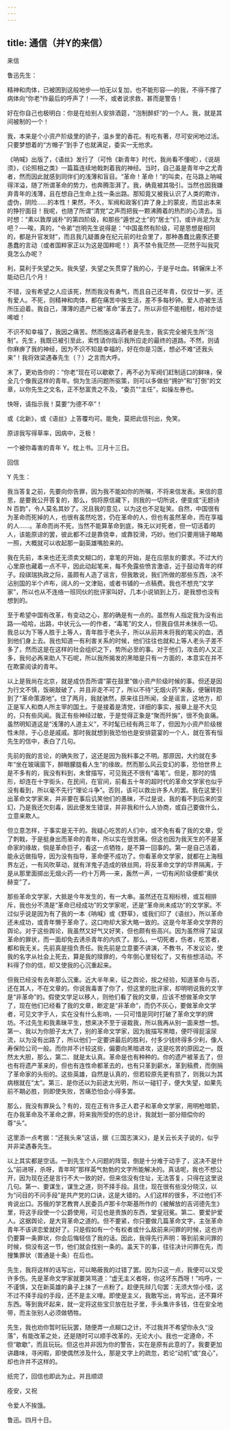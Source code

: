 ```yaml
---
---
---
```

title: 通信（并Y的来信）
---



来信

鲁迅先生：

精神和肉体，已被困到这般地步──怕无以复加，也不能形容──的我，不得不撑了病体向“你老”作最后的呼声了！──不，或者说求救，甚而是警告！

好在你自己也极明白：你是在给别人安排酒筵，“泡制醉虾”的一个人。我，就是其间被制的一个！

我，本来是个小资产阶级里的骄子，温乡里的香花。有吃有著，尽可安闲地过活。只要梦想着的“方帽子”到手了也就满足，委实一无他求。

《呐喊》出版了，《语丝》发行了（可怜《新青年》时代，我尚看不懂呢），《说胡须》，《论照相之类》一篇篇连续地戟刺着我的神经。当时，自己虽是青年中之尤青者，然而因此就感到同伴们的浅薄和盲目。“革命！革命！”的叫卖，在马路上呐喊得洋溢，随了所谓革命的势力，也奔腾澎湃了。我，确竟被其吸引。当然也因我嫌弃青年的浅薄，且在想自己生命上找一条出路。那知竟又被我认识了人类的欺诈，虚伪，阴险……的本性！果然，不久，军阀和政客们弃了身上的蒙皮，而显出本来的狰狞面目！我呢，也随了所谓“清党”之声而把我一颗沸腾着的热烈的心清去。当时想：“素以敦厚诚朴”的第四阶级，和那些“遁世之士”的“居士”们，或许尚足为友吧？──唉，真的，“令弟”岂明先生说得是：“中国虽然有阶级，可是思想是相同的，都是升官发财”，而且我几疑置身在纪元前的社会里了，那种愚蠢比鹿豕还要愚蠢的言动（或者国粹家正以为这是国粹呢！）真不禁令我茫然──茫然于叫我究竟怎么办呢？

利，莫利于失望之矢。我失望，失望之矢贯穿了我的心，于是乎吐血。转辗床上不能动已几个月！

不错，没有希望之人应该死，然而我没有勇气，而且自己还年青，仅仅廿一岁。还有爱人。不死，则精神和肉体，都在痛苦中挨生活，差不多每秒钟。爱人亦被生活所压迫着。我自己，薄薄的遗产已被“革命”革去了。所以非但不能相慰，相对亦徒唏嘘！

不识不知幸福了，我因之痛苦。然而施这毒药者是先生，我实完全被先生所“泡制”。先生，我既已被引至此，索性请你指示我所应走的最终的道路。不然，则请你麻痹了我的神经，因为不识不知是幸福的，好在你是习医，想必不难“还我头来”！我将效梁遇春先生（？）之言而大呼。

末了，更劝告你的：“你老”现在可以歇歇了，再不必为军阀们赶制适口的鲜味，保全几个像我这样的青年。倘为生活问题所驱策，则可以多做些“拥护”和“打倒”的文章，以你先生之文名，正不愁富贵之不及，“委员”“主任”，如操左券也。

快呀，请指示我！莫要“为德不卒”！

或《北新》，或《语丝》上答覆均可。能免，莫把此信刊出，免笑。

原谅我写得草率，因病中，乏极！

一个被你毒害的青年 Y。枕上书。三月十三日。

回信

Y 先生：

我当答复之前，先要向你告罪，因为我不能如你的所嘱，不将来信发表。来信的意思，是要我公开答复的，那么，倘将原信藏下，则我的一切所说，便变成“无题诗 N 百韵”，令人莫名其妙了。况且我的意见，以为这也不足耻笑。自然，中国很有为革命而死掉的人，也很有虽然吃苦，仍在革命的人，但也有虽然革命，而在享福的人……。革命而尚不死，当然不能算革命到底，殊无以对死者，但一切活着的人，该能原谅的罢，彼此都不过是靠侥幸，或靠狡滑，巧妙。他们只要用镜子略略一照，大概就可以收起那一副英雄嘴脸来的。

我在先前，本来也还无须卖文糊口的，拿笔的开始，是在应朋友的要求。不过大约心里原也藏着一点不平，因此动起笔来，每不免露些愤言激语，近于鼓动青年的样子。段祺瑞执政之际，虽颇有人造了谣言，但我敢说，我们所做的那些东西，决不沾别国的半个卢布，阔人的一文津贴，或者书铺的一点稿费。我也不想充“文学家”，所以也从不连络一班同伙的批评家叫好。几本小说销到上万，是我想也没有想到的。

至于希望中国有改革，有变动之心，那的确是有一点的。虽然有人指定我为没有出路──哈哈，出路，中状元么──的作者，“毒笔”的文人，但我自信并未抹杀一切。我总以为下等人胜于上等人，青年胜于老头子，所以从前并未将我的笔尖的血，洒到他们身上去。我也知道一有利害关系的时候，他们往往也就和上等人老头子差不多了，然而这是在这样的社会组织之下，势所必至的事。对于他们，攻击的人又正多，我何必再来助人下石呢，所以我所揭发的黑暗是只有一方面的，本意实在并不在欺蒙阅读的青年。

以上是我尚在北京，就是成仿吾所谓“蒙在鼓里”做小资产阶级时候的事。但还是因为行文不慎，饭碗敲破了，并且非走不可了，所以不待“无烟火药”来轰，便辗转跑到了“革命策源地”。住了两月，我就骇然，原来往日所闻，全是谣言，这地方，却正是军人和商人所主宰的国土。于是接着是清党，详细的事实，报章上是不大见的，只有些风闻。我正有些神经过敏，于是觉得正象是“聚而歼旃”，很不免哀痛。虽然明知道这是“浅薄的人道主义”，不时髦已经有两三年了，但因为小资产阶级根性未除，于心总是戚戚。那时我就想到我恐怕也是安排筵宴的一个人，就在答有恒先生的信中，表白了几句。

先前的我的言论，的确失败了，这还是因为我料事之不明。那原因，大约就在多年“坐在玻璃窗下，醉眼朦胧看人生”的缘故。然而那么风云变幻的事，恐怕世界上是不多有的，我没有料到，未曾描写，可见我还不很有“毒笔”。但是，那时的情形，却连在十字街头，在民间，在官间，前看五十年的超时代的革命文学家也似乎没有看到，所以毫不先行“理论斗争”。否则，该可以救出许多人的罢。我在这里引出革命文学家来，并非要在事后讥笑他们的愚昧，不过是说，我的看不到后来的变幻，乃是我还欠刻毒，因此便发生错误，并非我和什么人协商，或自己要做什么，立意来欺人。

但立意怎样，于事实是无干的。我疑心吃苦的人们中，或不免有看了我的文章，受了刺戟，于是挺身出而革命的青年，所以实在很苦痛。但这也因为我天生的不是革命家的缘故，倘是革命巨子，看这一点牺牲，是不算一回事的。第一是自己活着，能永远做指导，因为没有指导，革命便不成功了。你看革命文学家，就都在上海租界左近，一有风吹草动，就有洋鬼子造成的铁丝网，将反革命文学的华界隔离，于是从那里面掷出无烟火药──约十万两──来，轰然一声，一切有闲阶级便都“奥伏赫变”了。

那些革命文学家，大抵是今年发生的，有一大串。虽然还在互相标榜，或互相排斥，我也分不清是“革命已经成功”的文学家呢，还是“革命尚未成功”的文学家。不过似乎说是因为有了我的一本《呐喊》或《野草》，或我们印了《语丝》，所以革命还未成功，或青年懒于革命了。这口吻却大家大略一致的。这是今年革命文学界的舆论。对于这些舆论，我虽然又好气又好笑，但也颇有些高兴。因为虽然得了延误革命的罪状，而一面却免去诱杀青年的内疚了。那么，一切死者，伤者，吃苦者，都和我无关。先前真是擅负责任。我先前是立意要不讲演，不教书，不发议论，使我的名字从社会上死去，算是我的赎罪的，今年倒心里轻松了，又有些想活动。不料得了你的信，却又使我的心沉重起来。

但我已经没有去年那么沉重。近大半年来，征之舆论，按之经验，知道革命与否，还在其人，不在文章的。你说我毒害了你了，但这里的批评家，却明明说我的文字是“非革命”的。假使文学足以移人，则他们看了我的文章，应该不想做革命文学了，现在他们已经看了我的文章，断定是“非革命”，而仍不灰心，要做革命文学者，可见文字于人，实在没有什么影响，──只可惜是同时打破了革命文学的牌坊。不过先生和我素昧平生，想来决不至于诬栽我，所以我再从别一面来想一想。第一、我以为你胆子太大了，别的革命文学家，因为我描写黑暗，便吓得屁滚尿流，以为没有出路了，所以他们一定要讲最后的胜利，付多少钱终得多少利，像人寿保险公司一般。而你并不计较这些，偏要向黑暗进攻，这是吃苦的原因之一。既然太大胆，那么，第二、就是太认真。革命是也有种种的。你的遗产被革去了，但也有将遗产革来的，但也有连性命都革去的，也有只革到薪水，革到稿费，而倒捐了革命家的头衔的。这些英雄，自然是认真的，但若较原先更有损了，则我以为其病根就在“太”。第三、是你还以为前途太光明，所以一碰钉子，便大失望，如果先前不期必胜，则即使失败，苦痛恐怕会小得多罢。

那么，我没有罪戾么？有的，现在正有许多正人君子和革命文学家，用明枪暗箭，在办我革命及不革命之罪，将来我所受的伤的总计，我就划一部分赔偿你的尊“头”。

这里添一点考据：“还我头来”这话，据《三国志演义》，是关云长夫子说的，似乎并非梁遇春先生。

以上其实都是空话。一到先生个人问题的阵营，倒是十分难于动手了，这决不是什么“前进呀，杀呀，青年呵”那样英气勃勃的文字所能解决的。真话呢，我也不想公开，因为现在还是言行不大一致的好。但来信没有住址，无法答复，只得在这里说几句。第一、要谋生，谋生之道，则不择手段。且住，现在很有些没分晓汉，以为“问目的不问手段”是共产党的口诀，这是大错的。人们这样的很多，不过他们不肯说出口。苏俄的学艺教育人民委员卢那卡尔斯基所作的《被解放的吉诃德先生》里，将这手段使一个公爵使用，可见也是贵族的东西，堂皇冠冕。第二、要爱护爱人。这据舆论，是大背革命之道的。但不要紧，你只要做几篇革命文字，主张革命青年不该讲恋爱就好了。只是假如有一个有权者或什么敌前来问罪的时候，这也许仍要算一条罪状，你会后悔轻信了我的话。因此，我得先行声明：等到前来问罪的时候，倘没有这一节，他们就会找别一条的。盖天下的事，往往决计问罪在先，而搜集罪状（普通是十条）在后也。

先生，我将这样的话写出，可以略蔽我的过错了罢。因为只这一点，我便可以又受许多伤。先是革命文学家就要哭骂道：“虚无主义者呀，你这坏东西呀！”呜呼，一不谨慎，又在新英雄的鼻子上抹了一点粉了。趁便先辩几句罢：无须大惊小怪，这不过不择手段的手段，还不是主义哩。即使是主义，我敢写出，肯写出，还不算坏东西。等到我坏起来，就一定将这些宝贝放在肚子里，手头集许多钱，住在安全地带，而主张别人必须做牺牲。

先生，我也劝你暂时玩玩罢，随便弄一点糊口之计，不过我并不希望你永久“没落”，有能改革之处，还是随时可以顺手改革的，无论大小。我也一定遵命，不但“歇歇”，而且玩玩。但这也并非因为你的警告，实在是原有此意的了。我要更加讲趣味，寻闲暇，即使偶然涉及什么，那是文字上的疏忽，若论“动机”或“良心”，却也许并不这样的。

纸完了，回信也即此为止。并且顺颂

痊安，又祝

令爱人不挨饿。

鲁迅。四月十日。